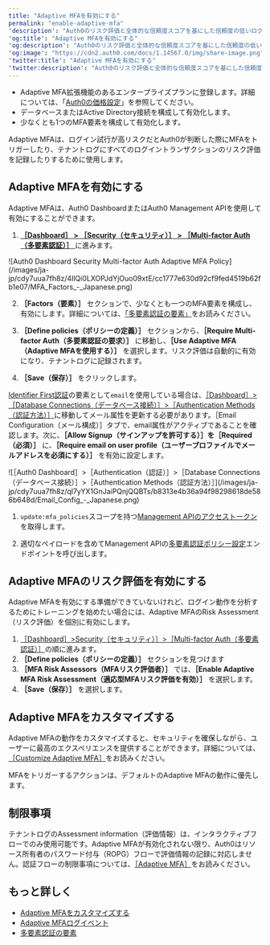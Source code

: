 ```yaml
---
title: "Adaptive MFAを有効にする"
permalink: "enable-adaptive-mfa"
'description': "Auth0のリスク評価と全体的な信頼度スコアを基にした信頼度の低いログインについて、Adaptive MFAを有効にする方法を説明します。"
'og:title': "Adaptive MFAを有効にする"
'og:description': "Auth0のリスク評価と全体的な信頼度スコアを基にした信頼度の低いログインについて、Adaptive MFAを有効にする方法を説明します。"
'og:image': "https://cdn2.auth0.com/docs/1.14567.0/img/share-image.png"
'twitter:title': "Adaptive MFAを有効にする"
'twitter:description': "Auth0のリスク評価と全体的な信頼度スコアを基にした信頼度の低いログインについて、Adaptive MFAを有効にする方法を説明します。"
---
```


<Card title="Before you start">

* Adaptive MFA拡張機能のあるエンタープライズプランに登録します。詳細については、「[Auth0の価格設定](https://auth0.com/pricing/)」を参照してください。
* データベースまたはActive Directory接続を構成して有効化します。
* 少なくとも1つのMFA要素を構成して有効化します。

</Card>

<Tooltip data-tooltip-id="react-containers-DefinitionTooltip-4" href="/ja-jp/glossary?term=adaptive-multi-factor-authentication" tip="Adaptive Multifactor Authentication: ログイン試行が信頼性の低いログインであると判断された場合にのみ、ユーザーに対してトリガーされる多要素認証（MFA）。" cta="用語集の表示">Adaptive MFA</Tooltip>は、ログイン試行が高リスクだとAuth0が判断した際に<Tooltip data-tooltip-id="react-containers-DefinitionTooltip-0" href="/ja-jp/glossary?term=multifactor-authentication" tip="多要素認証（MFA）: ユーザー名とパスワードに加えて、SMS経由のコードなどの要素を使用するユーザー認証プロセス。" cta="用語集の表示">MFA</Tooltip>をトリガーしたり、テナントログにすべてのログイントランザクションのリスク評価を記録したりするために使用します。

## Adaptive MFAを有効にする

Adaptive MFAは、<Tooltip data-tooltip-id="react-containers-DefinitionTooltip-0" href="/ja-jp/glossary?term=auth0-dashboard" tip="Auth0 Dashboard: サービスを構成するためのAuth0の主製品。" cta="用語集の表示">Auth0 Dashboard</Tooltip>またはAuth0 <Tooltip data-tooltip-id="react-containers-DefinitionTooltip-0" href="/ja-jp/glossary?term=management-api" tip="Management API: 顧客が管理タスクを実行できるようにするための製品。" cta="用語集の表示">Management API</Tooltip>を使用して有効にすることができます。

<Tabs><Tab title="Dashboard">

1. [**［Dashboard］ > ［Security（セキュリティ）］ > ［Multi-factor Auth（多要素認証）］** ](https://manage.auth0.com/#/security/mfa)に進みます。

<Frame>![Auth0 Dashboard Security Multi-factor Auth Adaptive MFA Policy](/images/ja-jp/cdy7uua7fh8z/4IlQi0LXOPJdYjOuo09xtE/cc1777e630d92cf9fed4519b62fb1e07/MFA_Factors_-_Japanese.png)</Frame>

2. **［Factors（要素）］** セクションで、少なくとも一つのMFA要素を構成し、有効にします。詳細については、[「多要素認証の要素」](/ja-jp/secure/multi-factor-authentication/multi-factor-authentication-factors)をお読みください。

3. **［Define policies（ポリシーの定義）］** セクションから、**［Require Multi-factor Auth（多要素認証の要求）］** に移動し、**［Use Adaptive MFA（Adaptive MFAを使用する）］** を選択します。リスク評価は自動的に有効になり、テナントログに記録されます。

4. **［Save（保存）］** をクリックします。

<Callout icon="file-lines" color="#0EA5E9" iconType="regular">

[Identifier First認証](/ja-jp/authenticate/login/auth0-universal-login/identifier-first)の要素として`email`を使用している場合は、[［Dashboard］>［Database Connections（データベース接続）］>［Authentication Methods（認証方法）］](https://manage.auth0.com/#/connections/database)に移動してメール属性を更新する必要があります。［Email Configuration（メール構成）］タブで、email属性がアクティブであることを確認します。次に、**［Allow Signup（サインアップを許可する）］を［Required（必須）］** に、**［Require email on user profile（ユーザープロファイルでメールアドレスを必須にする）］** を有効に設定します。

<Frame>![［Auth0 Dashboard］>［Authentication（認証）］>［Database Connections（データベース接続）］>［Authentication Methods（認証方法）］](/images/ja-jp/cdy7uua7fh8z/ql7yYX1GnJaiPQnjQQBTs/b8313e4b36a94f98298618de586b648d/Email_Config_-_Japanese.png)</Frame>

</Callout>

</Tab><Tab title="Management API">

1. `update:mfa_policies`スコープを持つ[Management APIのアクセストークン](/ja-jp/secure/tokens/access-tokens/management-api-access-tokens/get-management-api-access-tokens-for-production)を取得します。

2. 適切なペイロードを含めてManagement APIの[多要素認証ポリシー設定](https://auth0.com/docs/api/management/v2/guardian/put-policies)エンドポイントを呼び出します。

</Tab></Tabs>

## Adaptive MFAのリスク評価を有効にする

Adaptive MFAを有効にする準備ができていないけれど、ログイン動作を分析するためにトレーニングを始めたい場合には、Adaptive MFAのRisk Assessment（リスク評価）を個別に有効にします。

1. [［Dashboard］>Security（セキュリティ）］>［Multi-factor Auth（多要素認証）］](https://manage.auth0.com/#/security/mfa)の順に進みます。
2. **［Define policies（ポリシーの定義）］** セクションを見つけます
3. **［MFA Risk Assessors（MFAリスク評価者）］** では、**［Enable Adaptive MFA Risk Assessment（適応型MFAリスク評価を有効）］** を選択します。
4. **［Save（保存）］** を選択します。

## Adaptive MFAをカスタマイズする

Adaptive MFAの動作をカスタマイズすると、セキュリティを確保しながら、ユーザーに最高のエクスペリエンスを提供することができます。詳細については、[［Customize Adaptive MFA］](/ja-jp/secure/multi-factor-authentication/adaptive-mfa/customize-adaptive-mfa)をお読みください。

<Callout icon="file-lines" color="#0EA5E9" iconType="regular">

MFAをトリガーするアクションは、デフォルトのAdaptive MFAの動作に優先します。

</Callout>

## 制限事項

テナントログのAssessment information（評価情報）は、インタラクティブフローでのみ使用可能です。Adaptive MFAが有効化されない限り、Auth0はリソース所有者のパスワード付与（ROPG）フローで評価情報の記録に対応しません。認証フローの制限事項については、[［Adaptive MFA］](/ja-jp/secure/multi-factor-authentication/adaptive-mfa)をお読みください。

## もっと詳しく

* [Adaptive MFAをカスタマイズする](/ja-jp/secure/multi-factor-authentication/adaptive-mfa/customize-adaptive-mfa)
* [Adaptive MFAログイベント](/ja-jp/secure/multi-factor-authentication/adaptive-mfa/adaptive-mfa-log-events)
* [多要素認証の要素](/ja-jp/secure/multi-factor-authentication/multi-factor-authentication-factors)